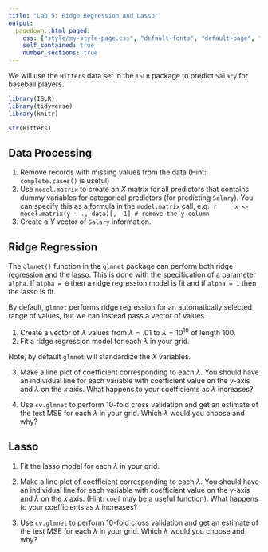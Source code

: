 ```yaml
---
title: "Lab 5: Ridge Regression and Lasso"
output:
  pagedown::html_paged:
    css: ["style/my-style-page.css", "default-fonts", "default-page", "default"]
    self_contained: true
    number_sections: true
---
```


We will use the `Hitters` data set in the `ISLR` package to predict `Salary` for baseball players.

```r
library(ISLR)
library(tidyverse) 
library(knitr)

str(Hitters)
```

## Data Processing

1. Remove records with missing values from the data (Hint: `complete.cases()` is useful)
2. Use `model.matrix` to create an $X$ matrix for all predictors that contains dummy variables for categorical predictors (for predicting `Salary`). You can specify this as a formula in the `model.matrix` call, e.g. 
    ```r
    x <- model.matrix(y ~ ., data)[, -1] # remove the y column
    ```
3. Create a $Y$ vector of `Salary` information.

## Ridge Regression

The `glmnet()` function in the `glmnet` package can perform both ridge regression and the lasso. This is done with the specification of a parameter `alpha`. If `alpha = 0` then a ridge regression model is fit and if `alpha = 1`  then the lasso is fit.

By default, `glmnet` performs ridge regression for an automatically selected range of values, but we can instead pass a vector of values.

1. Create a vector of $\lambda$ values from $\lambda = .01$ to  $\lambda = 10^10$ of length $100$.
2. Fit a ridge regression model for each $\lambda$ in your grid.

  Note, by default `glmnet` will standardize the $X$ variables.

3. Make a line plot of coefficient corresponding to each $\lambda$. You should have an individual line for each variable with coefficient value on the $y$-axis and $\lambda$ on the $x$ axis. What happens to your coefficients as $\lambda$ increases?

4. Use `cv.glmnet` to perform $10$-fold cross validation and get an estimate of the test MSE for each $\lambda$ in your grid. Which $\lambda$ would you choose and why?

## Lasso

1. Fit the lasso model for each $\lambda$ in your grid.

2. Make a line plot of coefficient corresponding to each $\lambda$. You should have an individual line for each variable with coefficient value on the $y$-axis and $\lambda$ on the $x$ axis. (Hint: `coef` may be a useful function). What happens to your coefficients as $\lambda$ increases?

3. Use `cv.glmnet` to perform $10$-fold cross validation and get an estimate of the test MSE for each $\lambda$ in your grid. Which $\lambda$ would you choose and why?
